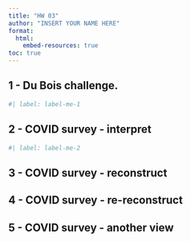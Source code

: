 ```yaml
---
title: "HW 03"
author: "INSERT YOUR NAME HERE"
format:
  html:
    embed-resources: true
toc: true
---
```


## 1 - Du Bois challenge.

```r
#| label: label-me-1

```

## 2 - COVID survey - interpret

```r
#| label: label-me-2

```

## 3 - COVID survey - reconstruct


## 4 - COVID survey - re-reconstruct

## 5 - COVID survey - another view
